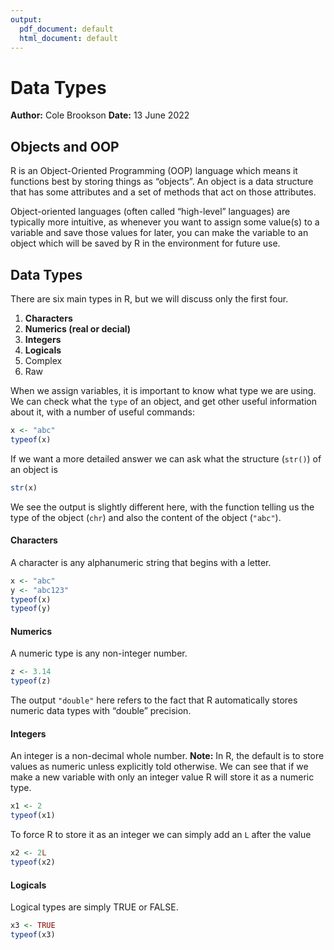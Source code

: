 ```yaml
---
output:
  pdf_document: default
  html_document: default
---
```

# Data Types
**Author:** Cole Brookson
**Date:** 13 June 2022

## Objects and OOP

R is an Object-Oriented Programming (OOP) language which means it functions best by storing things as "objects". An object is a data structure that has some attributes and a set of methods that act on those attributes. 

Object-oriented languages (often called "high-level" languages) are typically more intuitive, as whenever you want to assign some value(s) to a variable and save those values for later, you can make the variable to an object which will be saved by R in the environment for future use. 

## Data Types

There are six main types in R, but we will discuss only the first four. 

1. **Characters**
2. **Numerics (real or decial)**
3. **Integers**
4. **Logicals**
5. Complex
6. Raw

When we assign variables, it is important to know what type we are using. We can check what the `type` of an object, and get other useful information about it, with a number of useful commands: 

```r
x <- "abc"
typeof(x)
```

If we want a more detailed answer we can ask what the structure (`str()`) of an object is

```r
str(x)
```

We see the output is slightly different here, with the function telling us the type of the object (`chr`) and also the content of the object (`"abc"`). 

#### Characters

A character is any alphanumeric string that begins with a letter. 

```r
x <- "abc"
y <- "abc123"
typeof(x)
typeof(y)
```

#### Numerics

A numeric type is any non-integer number. 

```r
z <- 3.14
typeof(z)
```

The output `"double"` here refers to the fact that R automatically stores numeric data types with "double" precision. 

#### Integers

An integer is a non-decimal whole number. **Note:** In R, the default is to store values as numeric unless explicitly told otherwise. We can see that if we make a new variable with only an integer value R will store it as a numeric type.

```r
x1 <- 2
typeof(x1)
```

To force R to store it as an integer we can simply add an `L` after the value

```r
x2 <- 2L
typeof(x2)
```


#### Logicals

Logical types are simply TRUE or FALSE. 

```r
x3 <- TRUE
typeof(x3)
```
